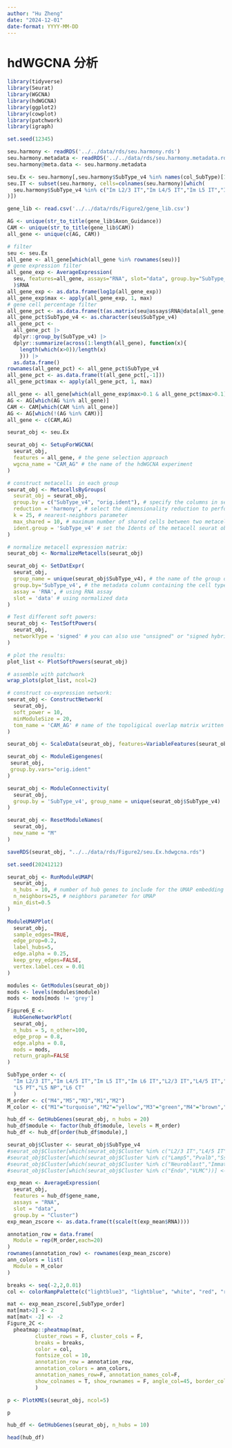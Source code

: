 ```yaml
---
author: "Hu Zheng"
date: "2024-12-01"
date-format: YYYY-MM-DD
---
```


# hdWGCNA 分析

```r
library(tidyverse)
library(Seurat)
library(WGCNA)
library(hdWGCNA)
library(ggplot2)
library(cowplot)
library(patchwork)
library(igraph)

set.seed(12345)
```

```r
seu.harmony <- readRDS('../../data/rds/seu.harmony.rds')
seu.harmony.metadata <- readRDS('../../data/rds/seu.harmony.metadata.rds')
seu.harmony@meta.data <- seu.harmony.metadata
```

```r
seu.Ex <- seu.harmony[,seu.harmony$SubType_v4 %in% names(col_SubType)[1:11]]
seu.IT <- subset(seu.harmony, cells=colnames(seu.harmony)[which(
  seu.harmony$SubType_v4 %in% c("Im L2/3 IT","Im L4/5 IT","Im L5 IT","Im L6 IT","L2/3 IT","L4/5 IT","L5 IT","L6 IT")
)])
```


```r
gene_lib <- read.csv('../../data/rds/Figure2/gene_lib.csv')

AG <- unique(str_to_title(gene_lib$Axon_Guidance))
CAM <- unique(str_to_title(gene_lib$CAM))
all_gene <- unique(c(AG, CAM))

# filter
seu <- seu.Ex
all_gene <- all_gene[which(all_gene %in% rownames(seu))]
# gene expression filter
all_gene_exp <- AverageExpression(
  seu, features=all_gene, assays="RNA", slot="data", group.by="SubType_v4"
  )$RNA
all_gene_exp <- as.data.frame(log1p(all_gene_exp))
all_gene_exp$max <- apply(all_gene_exp, 1, max)
# gene cell percentage filter
all_gene_pct <- as.data.frame(t(as.matrix(seu@assays$RNA@data[all_gene,])))
all_gene_pct$SubType_v4 <- as.character(seu$SubType_v4)
all_gene_pct <- 
  all_gene_pct |>
  dplyr::group_by(SubType_v4) |>
  dplyr::summarize(across(1:length(all_gene), function(x){
    length(which(x>0))/length(x)
    })) |>
  as.data.frame()
rownames(all_gene_pct) <- all_gene_pct$SubType_v4
all_gene_pct <- as.data.frame(t(all_gene_pct[,-1]))
all_gene_pct$max <- apply(all_gene_pct, 1, max)

all_gene <- all_gene[which(all_gene_exp$max>0.1 & all_gene_pct$max>0.1)]
AG <- AG[which(AG %in% all_gene)]
CAM <- CAM[which(CAM %in% all_gene)]
AG <- AG[which(!(AG %in% CAM))]
all_gene <- c(CAM,AG)
```


```r
seurat_obj <- seu.Ex

seurat_obj <- SetupForWGCNA(
  seurat_obj,
  features = all_gene, # the gene selection approach
  wgcna_name = "CAM_AG" # the name of the hdWGCNA experiment
)

# construct metacells  in each group
seurat_obj <- MetacellsByGroups(
  seurat_obj = seurat_obj,
  group.by = c("SubType_v4", "orig.ident"), # specify the columns in seurat_obj@meta.data to group by
  reduction = 'harmony', # select the dimensionality reduction to perform KNN on
  k = 25, # nearest-neighbors parameter
  max_shared = 10, # maximum number of shared cells between two metacells
  ident.group = 'SubType_v4' # set the Idents of the metacell seurat object
)

# normalize metacell expression matrix:
seurat_obj <- NormalizeMetacells(seurat_obj)

seurat_obj <- SetDatExpr(
  seurat_obj,
  group_name = unique(seurat_obj$SubType_v4), # the name of the group of interest in the group.by column
  group.by='SubType_v4', # the metadata column containing the cell type info. This same column should have also been used in MetacellsByGroups
  assay = 'RNA', # using RNA assay
  slot = 'data' # using normalized data
)
```

```r
# Test different soft powers:
seurat_obj <- TestSoftPowers(
  seurat_obj,
  networkType = 'signed' # you can also use "unsigned" or "signed hybrid"
)

# plot the results:
plot_list <- PlotSoftPowers(seurat_obj)

# assemble with patchwork
wrap_plots(plot_list, ncol=2)
```

```r
# construct co-expression network:
seurat_obj <- ConstructNetwork(
  seurat_obj,
  soft_power = 10,
  minModuleSize = 20,
  tom_name = 'CAM_AG' # name of the topoligical overlap matrix written to disk
)

seurat_obj <- ScaleData(seurat_obj, features=VariableFeatures(seurat_obj))

seurat_obj <- ModuleEigengenes(
 seurat_obj,
 group.by.vars="orig.ident"
)

seurat_obj <- ModuleConnectivity(
  seurat_obj,
  group.by = 'SubType_v4', group_name = unique(seurat_obj$SubType_v4)
)

seurat_obj <- ResetModuleNames(
  seurat_obj,
  new_name = "M"
)

saveRDS(seurat_obj, "../../data/rds/Figure2/seu.Ex.hdwgcna.rds")
```


```r
set.seed(20241212)

seurat_obj <- RunModuleUMAP(
  seurat_obj,
  n_hubs = 10, # number of hub genes to include for the UMAP embedding
  n_neighbors=25, # neighbors parameter for UMAP
  min_dist=0.5
)

ModuleUMAPPlot(
  seurat_obj,
  sample_edges=TRUE,
  edge_prop=0.2,
  label_hubs=5,
  edge.alpha = 0.25,
  keep_grey_edges=FALSE,
  vertex.label.cex = 0.01
)
```

```r
modules <- GetModules(seurat_obj)
mods <- levels(modules$module)
mods <- mods[mods != 'grey']

Figure6_E <- 
  HubGeneNetworkPlot(
  seurat_obj,
  n_hubs = 5, n_other=100,
  edge_prop = 0.8,
  edge.alpha = 0.8,
  mods = mods,  
  return_graph=FALSE
)
```


```r
SubType_order <- c(
  "Im L2/3 IT","Im L4/5 IT","Im L5 IT","Im L6 IT","L2/3 IT","L4/5 IT","L5 IT","L6 IT",
  "L5 PT","L5 NP","L6 CT"
  )
M_order <- c("M4","M5","M3","M1","M2")
M_color <- c("M1"="turquoise","M2"="yellow","M3"="green","M4"="brown","M5"="blue")

hub_df <- GetHubGenes(seurat_obj, n_hubs = 20)
hub_df$module <- factor(hub_df$module, levels = M_order)
hub_df <- hub_df[order(hub_df$module),]

seurat_obj$Cluster <- seurat_obj$SubType_v4
#seurat_obj$Cluster[which(seurat_obj$Cluster %in% c("L2/3 IT","L4/5 IT","L5 IT","L6 IT","L5 PT","L5 NP","L6 CT"))] <- "Excitatory"
#seurat_obj$Cluster[which(seurat_obj$Cluster %in% c("Lamp5","Pvalb","Sst","Vip"))] <- "Inhibitory"
#seurat_obj$Cluster[which(seurat_obj$Cluster %in% c("Neuroblast","Immature IT"))] <- "Immature EN"
#seurat_obj$Cluster[which(seurat_obj$Cluster %in% c("Endo","VLMC"))] <- "Endo/VLMC"

exp_mean <- AverageExpression(
  seurat_obj, 
  features = hub_df$gene_name,
  assays = "RNA",
  slot = "data",
  group.by = "Cluster")
exp_mean_zscore <- as.data.frame(t(scale(t(exp_mean$RNA))))

annotation_row = data.frame(
  Module = rep(M_order,each=20)
)
rownames(annotation_row) <- rownames(exp_mean_zscore)
ann_colors = list(
  Module = M_color
)

breaks <- seq(-2,2,0.01)
col <- colorRampPalette(c("lightblue3", "lightblue", "white", "red", "red4"))(length(breaks))

mat <- exp_mean_zscore[,SubType_order]
mat[mat>2] <- 2
mat[mat< -2] <- -2
Figure_2C <- 
  pheatmap::pheatmap(mat,
         cluster_rows = F, cluster_cols = F,
         breaks = breaks,
         color = col,
         fontsize_col = 10,
         annotation_row = annotation_row,
         annotation_colors = ann_colors,
         annotation_names_row=F, annotation_names_col=F,
         show_colnames = T, show_rownames = F, angle_col=45, border_color=NA
         )
```





```r
p <- PlotKMEs(seurat_obj, ncol=5)

p
```

```r
hub_df <- GetHubGenes(seurat_obj, n_hubs = 10)

head(hub_df)
```










